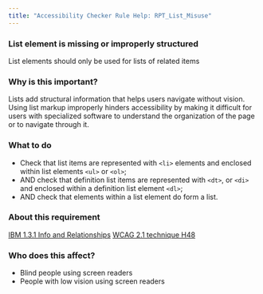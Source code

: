 ```yaml
---
title: "Accessibility Checker Rule Help: RPT_List_Misuse"
---
```


<div className="toolHelp">
<Row>
<Column colLg={16} colMd={8} colSm={4} className="toolHead">

### List element is missing or improperly structured

<div id="locLevel"></div>

List elements should only be used for lists of related items

</Column>
</Row>
<Row>
<Column colLg={11} colMd={5} colSm={4} className="toolMain">

### Why is this important?

Lists add structural information that helps users navigate without vision. Using list markup improperly hinders accessibility by making it difficult for users with specialized software to understand the organization of the page or to navigate through it.

<div id="locSnippet"></div>

### What to do

 * Check that list items are represented with `<li>` elements and enclosed within list elements `<ul>` or `<ol>`;
 * AND check that definition list items are represented with `<dt>`, or `<di>` and enclosed within a definition list element `<dl>`;
 * AND check that elements within a list element do form a list.

</Column>
<Column colLg={5} colMd={3} colSm={4} className="toolLeft">

### About this requirement

[IBM 1.3.1 Info and Relationships](https://www.ibm.com/able/guidelines/ci162/info_and_relationships.html)
[WCAG 2.1 technique H48](https://www.w3.org/WAI/WCAG21/Techniques/html/H48)

### Who does this affect?

* Blind people using screen readers
* People with low vision using screen readers

</Column>
</Row>
</div>

